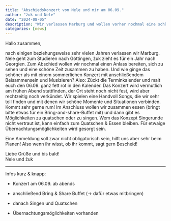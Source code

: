 ```yaml
---
title: "Abschiedskonzert von Nele und mir am 06.09."
author: "žuk und Nele"
date: "2024-08-05"
description: "Wir verlassen Marburg und wollen vorher nochmal eine schöne Zeit mit euch haben. Deshalb spielen wir ein Konzert in Marburg am 06.09. Kommt gerne rum..."
categories: [news]
---
```


Hallo zusammen,

nach einigen beziehungsweise sehr vielen Jahren verlassen wir Marburg. Nele geht zum Studieren nach Göttingen, žuk zieht es für ein Jahr nach Georgien. Zum Abschied wollen wir nochmal einen Anlass bereiten, sich zu sehen und eine schöne Zeit zusammen zu haben. Und wie ginge das schöner als mit einem sommerlichen Konzert mit anschließendem Beisammensein und Musizieren? Also: Zückt die Terminkalender und malt euch den 06.09. ganz fett rot in den Kalender. Das Konzert wird vermutlich am frühen Abend stattfinden, der Ort steht noch nicht fest, wird aber rechtzeitig noch verkündet. Wir spielen eine Handvoll Songs, die wir sehr toll finden und mit denen wir schöne Momente und Situationen verbinden. Kommt sehr gerne rum! Im Anschluss wollen wir zusammen essen (bringt bitte etwas für ein Bring-and-share-Buffet mit) und dann gibt es Möglichkeiten zu quatschen oder zu singen. Wem das Konzept Singerunde nicht vertraut ist, kann einfach zum Quatschen & Essen bleiben. Für etwaige Übernachtungsmöglichkeiten wird gesorgt sein.

Eine Anmeldung soll zwar nicht obligatorisch sein, hilft uns aber sehr beim Planen! Also wenn ihr wisst, ob ihr kommt, sagt gern Bescheid!

Liebe Grüße und bis bald!\
Nele und žuk

------------------------------------------------------------------------

Infos kurz & knapp:

-   Konzert am 06.09. ab abends

-   anschließend Bring & Share Buffet (→ dafür etwas mitbringen)

-   danach Singen und Quatschen

-   Übernachtungsmöglichkeiten vorhanden
